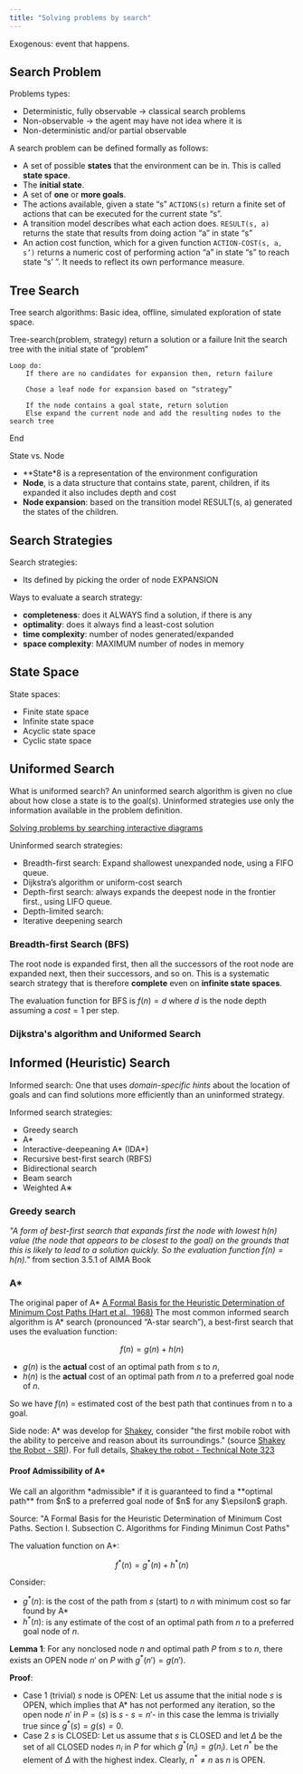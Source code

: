 ```yaml
---
title: "Solving problems by search"
---
```


Exogenous: event that happens.

## Search Problem

Problems types:
- Deterministic, fully observable -> classical search problems
- Non-observable -> the agent may have not idea where it is
- Non-deterministic and/or partial observable

A search problem can be defined formally as follows:
- A set of possible **states** that the environment can be in. This is called **state space**.
- The **initial state**.
- A set of **one** or **more goals**.
- The actions available, given a state “s” `ACTIONS(s)` return a finite set of actions that can be executed for the current state “s”.
- A transition model describes what each action does. `RESULT(s, a)` returns the state that results from doing action “a” in state “s”
- An action cost function, which for a given function `ACTION-COST(s, a, s’)` returns a numeric cost of performing action “a” in state “s” to reach state “s’ ”. It needs to reflect its own performance measure.

## Tree Search

Tree search algorithms: Basic idea, offline, simulated exploration of state space.

Tree-search(problem, strategy) return a solution or a failure
	Init the search tree with the initial state of “problem”

	Loop do:
		If there are no candidates for expansion then, return failure
		
		Chose a leaf node for expansion based on “strategy”

		If the node contains a goal state, return solution
		Else expand the current node and add the resulting nodes to the search tree
End


State vs. Node
- **State*8 is a representation of the environment configuration
- **Node**, is a data structure that contains state, parent, children, if its expanded it also includes depth and cost
- **Node expansion**: based on the transition model RESULT(s, a) generated the states of the children.

## Search Strategies

Search strategies:
- Its defined by picking the order of node EXPANSION

Ways to evaluate a search strategy:
- **completeness**: does it ALWAYS find a solution, if there is any
- **optimality**: does it always find a least-cost solution
- **time complexity**: number of nodes generated/expanded
- **space complexity**: MAXIMUM  number of nodes in memory

## State Space

State spaces:
- Finite state space
- Infinite state space
- Acyclic state space
- Cyclic state space

<Drawio 
    file="aima-03.drawio"
    page="1"
    description="Acyclic and Cyclic graphs."
/>

<Drawio 
    file="aima-03.drawio"
    page="2"
    description="Finite and Infinite graphs"
/>

## Uniformed Search

What is uniformed search? An uninformed search algorithm is given no clue about how close a state is to the goal(s). Uninformed strategies use only the information available in the problem definition.

[Solving problems by searching interactive diagrams](https://aimacode.github.io/aima-javascript/3-Solving-Problems-By-Searching/)

Uninformed search strategies:
- Breadth-first search: Expand shallowest unexpanded node, using a FIFO queue.
- Dijkstra’s algorithm or uniform-cost search
- Depth-first search: always expands the deepest node in the frontier first., using LIFO queue.
- Depth-limited search: 
- Iterative deepening search

### Breadth-first Search (BFS)

The root node is expanded first, then all the successors of the root node are expanded next, then their successors, and so on. This is a systematic search strategy that is therefore **complete** even on **infinite state spaces**.

The evaluation function for BFS is $f(n) = d$ where $d$ is the node depth assuming a $cost=1$ per step.

<Drawio 
    file="aima-03.drawio"
    page="6"
    description="Breadth-first search example."
/>

### Dijkstra's algorithm and Uniformed Search

<Drawio
    file="aima-03.drawio"
    page="5"
    description="Dijkstra's algorithm"
/>

## Informed (Heuristic) Search

Informed search: One that uses *domain-specific hints* about the location of goals and can find solutions more efficiently than an uninformed strategy.

<Equation
    formula="h(n)"
    description="**Heuristic function**: estimated cost of the **cheapest path** from the state at node `n` to a goal state."
/>


Informed search strategies:
- Greedy search
- A*
- Interactive-deepeaning A* (IDA*)
- Recursive best-first search (RBFS)
- Bidirectional search
- Beam search
- Weighted A∗

### Greedy search

*"A form of best-first search that expands first the node with lowest $h(n)$ value (the node that appears to be closest to the goal) on the grounds that this is likely to lead to a solution quickly. So the evaluation function $f (n) = h(n)$."* from section 3.5.1 of AIMA Book

<Drawio 
    file="aima-03.drawio"
    page="2"
    description="Greedy search example."
/>

### A*

The original paper of A* [A Formal Basis for the Heuristic Determination of Minimum Cost Paths (Hart et al., 1968)](https://ai.stanford.edu/~nilsson/OnlinePubs-Nils/PublishedPapers/astar.pdf)
The most common informed search algorithm is A* search (pronounced “A-star search”), a best-first search that uses the evaluation function:

$$
f (n) = g(n) + h(n)
$$

- $g(n)$ is the **actual** cost of an optimal path from $s$ to $n$,
- $h(n)$ is the **actual** cost of an optimal path from $n$ to a preferred goal node of $n$.

So we have $f(n)$ = estimated cost of the best path that continues from n to a goal.
<Drawio
    file="aima-03.drawio"
    page="3"
    description="A* search example"
/>

Side node: A* was develop for [Shakey](https://www.computerhistory.org/revolution/artificial-intelligence-robotics/13/289), consider "the first mobile robot with the ability to perceive and reason about its surroundings." (source [Shakey the Robot - SRI](https://www.sri.com/hoi/shakey-the-robot/)). For full details, [Shakey the robot - Technical Note 323](https://ai.stanford.edu/~nilsson/OnlinePubs-Nils/shakey-the-robot.pdf)

#### Proof Admissibility of A*

<Definition term="Admissibility">
We call an algorithm *admissible* if it is guaranteed to find a **optimal path** from $n$ to a preferred goal node of $n$ for any $\epsilon$ graph.

Source: "A Formal Basis for the Heuristic Determination of Minimum Cost Paths. Section I. Subsection C. Algorithms for Finding Minimun Cost Paths"
</Definition>

The valuation function on A*:

$$
f^*(n) = g^*(n) + h^*(n)
$$

Consider:
- $g^*(n)$: is the cost of the path from $s$ (start) to $n$ with minimum cost so far found by A*
- $h^*(n)$: is any estimate of the cost of an optimal path from $n$ to a preferred goal node of $n$.

**Lemma 1**:  For any nonclosed node $n$ and optimal path $P$ from $s$ to $n$, there exists an $\textrm{OPEN}$ node $n'$ on $P$ with $g^*(n') = g(n')$.

**Proof**:
- Case 1 (trivial) $s$ node is $\textrm{OPEN}$: Let us assume that the initial node $s$ is $\textrm{OPEN}$, which implies that A* has not performed any iteration, so the open node $n'$ in $P=(s)$ is $s$ - $s=n'$- in this case the lemma is trivially true since $g^*(s)=g(s)=0$.
- Case 2 $s$ is $\textrm{CLOSED}$: Let us assume that $s$ is $\textrm{CLOSED}$ and let $\Delta$ be the set of all $\textrm{CLOSED}$ nodes $n_i$ in $P$ for which $g^*(n_i) = g(n_i)$. Let $n^*$ be the element of $\Delta$ with the highest index. Clearly, $n^* \neq n$ as $n$ is $\textrm{OPEN}$.

